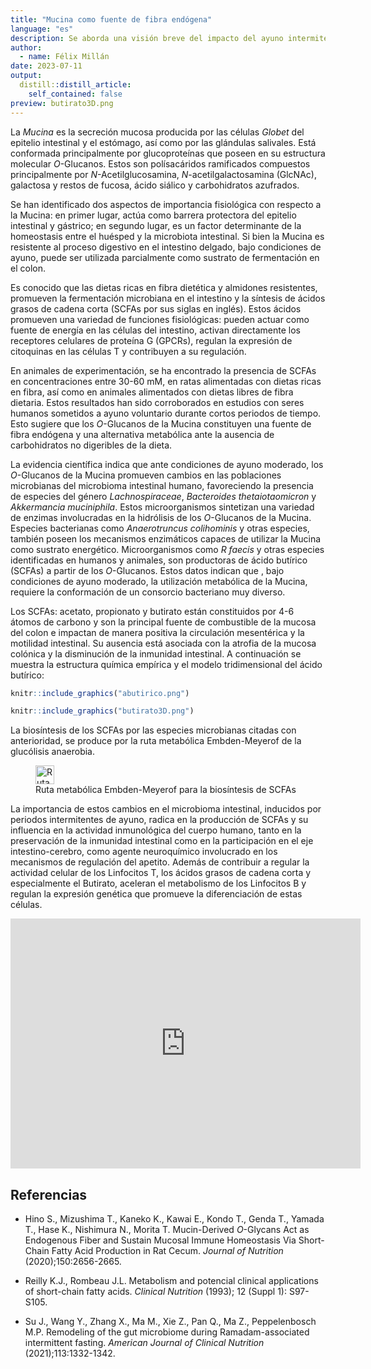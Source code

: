```yaml
---
title: "Mucina como fuente de fibra endógena"
language: "es"
description: Se aborda una visión breve del impacto del ayuno intermitente en el microbioma intestinal, y la utilización de los O-Glucanos de la Mucina como fuente de fibra endógena y sustrato de fermentación, para la síntesis de ácidos grasos de cadena corta y su importancia en la salud humana.
author:
  - name: Félix Millán
date: 2023-07-11
output:
  distill::distill_article:
    self_contained: false
preview: butirato3D.png
---
```


La *Mucina* es la secreción mucosa producida por las células *Globet* del epitelio intestinal y el estómago, así como por las glándulas salivales. Está conformada principalmente por glucoproteínas que poseen en su estructura molecular *O*-Glucanos. Estos son polísacáridos ramificados compuestos principalmente por *N*-Acetilglucosamina, *N*-acetilgalactosamina (GlcNAc), galactosa y restos de fucosa, ácido siálico y carbohidratos azufrados.

Se han identificado dos aspectos de importancia fisiológica con respecto a la Mucina: en primer lugar, actúa como barrera protectora del epitelio intestinal y gástrico; en segundo lugar, es un factor determinante de la homeostasis entre el huésped y la microbiota intestinal. Si bien la Mucina es resistente al proceso digestivo en el intestino delgado, bajo condiciones de ayuno, puede ser utilizada parcialmente como sustrato de fermentación en el colon.

Es conocido que las dietas ricas en fibra dietética y almidones resistentes, promueven la fermentación microbiana en el intestino y la síntesis de ácidos grasos de cadena corta (SCFAs por sus siglas en inglés). Estos ácidos promueven una variedad de funciones fisiológicas: pueden actuar como fuente de energía en las células del intestino, activan directamente los receptores celulares de proteína G (GPCRs), regulan la expresión de citoquinas en las células T y contribuyen a su regulación.

En animales de experimentación, se ha encontrado la presencia de SCFAs en concentraciones entre 30-60 mM, en ratas alimentadas con dietas ricas en fibra, así como en animales alimentados con dietas libres de fibra dietaria. Estos resultados han sido corroborados en estudios con seres humanos sometidos a ayuno voluntario durante cortos periodos de tiempo. Esto sugiere que los *O*-Glucanos de la Mucina constituyen una fuente de fibra endógena y una alternativa metabólica ante la ausencia de carbohidratos no digeribles de la dieta.

La evidencia científica indica que ante condiciones de ayuno moderado, los *O*-Glucanos de la Mucina promueven cambios en las poblaciones microbianas del microbioma intestinal humano, favoreciendo la presencia de especies del género *Lachnospiraceae*, *Bacteroides thetaiotaomicron* y *Akkermancia muciniphila*. Estos microorganismos sintetizan una variedad de enzimas involucradas en la hidrólisis de los *O*-Glucanos de la Mucina. Especies bacterianas como *Anaerotruncus colihominis* y otras especies, también poseen los mecanismos enzimáticos capaces de utilizar la Mucina como sustrato energético. Microorganismos como *R faecis* y otras especies identificadas en humanos y animales, son productoras de ácido butírico (SCFAs) a partir de los *O*-Glucanos. Estos datos indican que , bajo condiciones de ayuno moderado, la utilización metabólica de la Mucina, requiere la conformación de un consorcio bacteriano muy diverso. 

Los SCFAs: acetato, propionato y butirato están constituidos por 4-6 átomos de carbono y son la principal fuente de combustible de la mucosa del colon e impactan de manera positiva la circulación mesentérica y la motilidad intestinal. Su ausencia está asociada con la atrofia de la mucosa colónica y la disminución de la inmunidad intestinal. A continuación se muestra la estructura química empírica y el modelo tridimensional del ácido butírico:

```r
knitr::include_graphics("abutirico.png")
```

```r
knitr::include_graphics("butirato3D.png")
```

La biosíntesis de los SCFAs por las especies microbianas citadas con anterioridad, se produce por la ruta metabólica Embden-Meyerof de la glucólisis anaerobia.

![Ruta metabólica Embden-Meyerof para la biosíntesis de SCFAs](butirato.png){width=30}

La importancia de estos cambios en el microbioma intestinal, inducidos por periodos intermitentes de ayuno, radica en la producción de SCFAs y su influencia en la actividad inmunológica del cuerpo humano, tanto en la preservación de la inmunidad intestinal como en la participación en el eje intestino-cerebro, como agente neuroquímico involucrado en los mecanismos de regulación del apetito. Además de contribuir a regular la actividad celular de los Linfocitos T, los ácidos grasos de cadena corta y especialmente el Butirato, aceleran el metabolismo de los Linfocitos B y regulan la expresión genética que promueve la diferenciación de estas células.

<iframe width="560" height="400" src="https://www.youtube.com/embed/UY_kRJqpUWo" title="YouTube video player" frameborder="0" allow="accelerometer; autoplay; clipboard-write; encrypted-media; gyroscope; picture-in-picture; web-share" allowfullscreen></iframe>

## Referencias

* Hino S., Mizushima T., Kaneko K., Kawai E., Kondo T., Genda T., Yamada T., Hase K., Nishimura N., Morita T. Mucin-Derived *O*-Glycans Act as Endogenous Fiber and Sustain Mucosal Immune Homeostasis Via Short-Chain Fatty Acid Production in Rat Cecum. *Journal of Nutrition* (2020);150:2656-2665.

* Reilly K.J., Rombeau J.L. Metabolism and potencial clinical applications of short-chain fatty acids. *Clinical Nutrition* (1993); 12 (Suppl 1): S97-S105.

* Su J., Wang Y., Zhang X., Ma M., Xie Z., Pan Q., Ma Z., Peppelenbosch M.P. Remodeling of the gut microbiome during Ramadam-associated intermittent fasting. *American Journal of Clinical Nutrition* (2021);113:1332-1342.